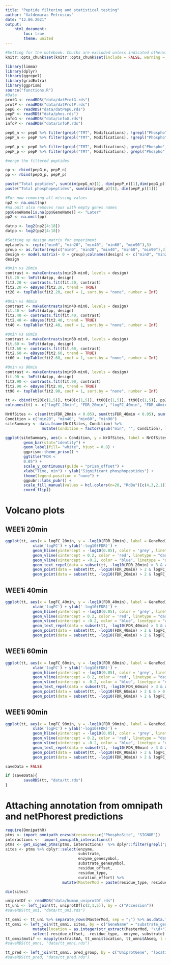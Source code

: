 ---
title: "Peptide filtering and statistical testing"
author: "Valdemaras Petrosius"
date: "12.06.2021"
output: 
    html_document:
        toc: true
        theme: united
---
```{r}
#Setting for the notebook. Chucks are excluded unless indicated otherwise
knitr::opts_chunk$set(knitr::opts_chunk$set(include = FALSE, warning = FALSE, echo = FALSE, fig.width = 14, fig.height = 8))
```


```{r packages and data}
library(limma)
library(dplyr)
library(ggrepel)
library(gridExtra)
library(ggprism)
source("functions.R")
#Data
protG <- readRDS("data/datProtG.rds")
protP <- readRDS("data/datProtP.rds")
pepG <- readRDS("data/datPepG.rds")
pepP <- readRDS("data/phos.rds")
infoG <- readRDS("data/infoG.rds")
infoP <- readRDS("data/infoP.rds")
```

```{r filtering proteins}
pepG_n <- pepG %>% filter(grepl("TMT", Modifications), !grepl("Phospho", Modifications)) # non phosphorylated peptides
pepP_n <- pepP %>% filter(grepl("TMT", Modifications), !grepl("Phospho", Modifications))

pepG_p <- pepG %>% filter(grepl("TMT", Modifications), grepl("Phospho", Modifications))
pepP_p <- pepP %>% filter(grepl("TMT", Modifications), grepl("Phospho", Modifications))

#merge the filtered peptides

np <- rbind(pepG_n, pepP_n)
pp <- rbind(pepG_p, pepP_p)
```

```{r print summary of detected peptides, include = TRUE}
paste("Total peptides", sum(dim(pepG_n)[1], dim(pepP_n)[1],dim(pepG_p)[1], dim(pepP_p)[1]))
paste("Total phosphopeptides", sum(dim(pepG_p)[1], dim(pepP_p)[1]))
```


```{r mergin peptides with different TMT labelling}
#For now removing all missing values
np2 <- na.omit(np)
#na.omit also removes rows with empty genes names
pp$GeneName[is.na(pp$GeneName)] <- "Later"
pp2 <- na.omit(pp)
```

```{r statistical testing}
datnp <- log2(np2[4:18])
datpp <- log2(pp2[4:18])

#Setting up design matrix for experiment
myLabels <- rep(c("min0", "min20", "min40", "min60", "min90"),3)
group <- as.factor(rep(c("min0", "min20", "min40", "min60", "min90"),3))
design <- model.matrix(~ 0 + group);colnames(design) <- c("min0", "min20", "min40", "min60", "min90")
design

#0min vs 20min
contrast <- makeContrasts(min20-min0, levels = design)
fit.20 <- lmFit(datpp, design)
fit2.20 <- contrasts.fit(fit.20, contrast)
fit2.20 <- eBayes(fit2.20, trend = TRUE)
tt20 <- topTable(fit2.20, coef = 1, sort.by = "none", number = Inf)

#0min vs 40min
contrast <- makeContrasts(min40-min0, levels = design)
fit.40 <- lmFit(datpp, design)
fit2.40 <- contrasts.fit(fit.40, contrast)
fit2.40 <- eBayes(fit2.40, trend = TRUE)
tt40 <- topTable(fit2.40, coef = 1, sort.by = "none", number = Inf)

#0min vs 60min
contrast <- makeContrasts(min60-min0, levels = design)
fit.60 <- lmFit(datpp, design)
fit2.60 <- contrasts.fit(fit.60, contrast)
fit2.60 <- eBayes(fit2.60, trend = TRUE)
tt60 <- topTable(fit2.60, coef = 1, sort.by = "none", number = Inf)

#0min vs 90min
contrast <- makeContrasts(min90-min0, levels = design)
fit.90 <- lmFit(datpp, design)
fit2.90 <- contrasts.fit(fit.90, contrast)
fit2.90 <- eBayes(fit2.90, trend = TRUE)
tt90 <- topTable(fit2.90, coef = 1, sort.by = "none", number = Inf)

tt <- cbind(tt20[c(1,5)], tt40[c(1,5)], tt60[c(1,5)], tt90[c(1,5)], pp2[c(1,4:18,20:22)])
colnames(tt) <- c("logFC_20min", "FDR_20min", "logFC_40min", "FDR_40min", "logFC_60min", "FDR_60min", "logFC_90min", "FDR_90min", colnames(pp2[c(1,4:18,20:22)]))
```

```{r plot number of significant sites, include = TRUE}
NrOfSites <- c(sum(tt$FDR_20min < 0.05), sum(tt$FDR_40min < 0.05), sum(tt$FDR_60min < 0.05), sum(tt$FDR_90min < 0.05))
Condition = c("min20", "min40", "min60", "min90")
siteSummary <- data.frame(NrOfSites, Condition) %>% 
                mutate(Condition = factor(gsub("min", "", Condition), levels = rev(c("20", "40", "60", "90"))))

ggplot(siteSummary, aes(x = Condition, y = NrOfSites, label = NrOfSites, fill = Condition)) + 
        geom_bar(stat="identity") + 
        geom_label(fill= "white", hjust = 0.8) +
        ggprism::theme_prism() +
        ggtitle("FDR < 
        0.05") +
        scale_y_continuous(guide = "prism_offset") +
        xlab("Time, min") + ylab("Significant phosphopeptides") +
        theme(legend.position = "none") +
        ggpubr::labs_pubr() +
        scale_fill_manual(values = hcl.colors(n=20, "RdBu")[c(4,3,2,1)]) +
        coord_flip()

```

# Volcano plots

## WEE1i 20min
```{r volcano plots 20min, include = TRUE}
ggplot(tt, aes(x = logFC_20min, y = -log10(FDR_20min), label = GeneMod)) + geom_point(alpha = 0.5) + theme_bw() + 
            xlab('logFC') + ylab('-log10(FDR)') + 
            geom_hline(yintercept = -log10(0.05), color = 'grey', linetype="dashed", size = 1) + 
            geom_vline(xintercept = 0.2, color = 'red', linetype = "dashed", size = 1) + 
            geom_vline(xintercept = -0.2, color = "blue", linetype = "dashed", size = 1) +
            geom_text_repel(data = subset(tt, -log10(FDR_20min) > 3 & abs(logFC_20min) > 0.5)) +
            geom_point(data = subset(tt, -log10(FDR_20min) > 2 & logFC_20min > 0.5), color = "red") +
            geom_point(data = subset(tt, -log10(FDR_20min) > 2 & logFC_20min < -0.5), color = "blue")

```

## WEE1i 40min
```{r volcano plots 40min, include = TRUE}
ggplot(tt, aes(x = logFC_40min, y = -log10(FDR_40min), label = GeneMod)) + geom_point(alpha = 0.5) + theme_bw() + 
            xlab('logFC') + ylab('-log10(FDR)') + 
            geom_hline(yintercept = -log10(0.05), color = 'grey', linetype="dashed", size = 1) + 
            geom_vline(xintercept = 0.2, color = 'red', linetype = "dashed", size = 1) + 
            geom_vline(xintercept = -0.2, color = "blue", linetype = "dashed", size = 1) +
            geom_text_repel(data = subset(tt, -log10(FDR_40min) > 3 & abs(logFC_40min) > 0.5)) +
            geom_point(data = subset(tt, -log10(FDR_40min) > 2 & logFC_40min > 0.5), color = "red") +
            geom_point(data = subset(tt, -log10(FDR_40min) > 2 & logFC_40min < -0.5), color = "blue")

```

## WEE1i 60min
```{r volcano plots 60min, include = TRUE}
ggplot(tt, aes(x = logFC_60min, y = -log10(FDR_60min), label = GeneMod)) + geom_point(alpha = 0.5) + theme_bw() + 
            xlab('logFC') + ylab('-log10(FDR)') + 
            geom_hline(yintercept = -log10(0.05), color = 'grey', linetype="dashed", size = 1) + 
            geom_vline(xintercept = 0.2, color = 'red', linetype = "dashed", size = 1) + 
            geom_vline(xintercept = -0.2, color = "blue", linetype = "dashed", size = 1) +
            geom_text_repel(data = subset(tt, -log10(FDR_60min) > 3 & abs(logFC_60min) > 0.5)) +
            geom_point(data = subset(tt, -log10(FDR_60min) > 2 & 6 > 0.5), color = "red") +
            geom_point(data = subset(tt, -log10(FDR_60min) > 2 & logFC_60min < -0.5), color = "blue")

```

## WEE1i 90min
```{r volcano plots 90min, include = TRUE}
ggplot(tt, aes(x = logFC_90min, y = -log10(FDR_90min), label = GeneMod)) + geom_point(alpha = 0.5) + theme_bw() + 
            xlab('logFC') + ylab('-log10(FDR)') + 
            geom_hline(yintercept = -log10(0.05), color = 'grey', linetype="dashed", size = 1) + 
            geom_vline(xintercept = 0.2, color = 'red', linetype = "dashed", size = 1) + 
            geom_vline(xintercept = -0.2, color = "blue", linetype = "dashed", size = 1) +
            geom_text_repel(data = subset(tt, -log10(FDR_90min) > 3 & abs(logFC_90min) > 0.5)) +
            geom_point(data = subset(tt, -log10(FDR_90min) > 2 & logFC_90min > 0.5), color = "red") +
            geom_point(data = subset(tt, -log10(FDR_90min) > 2 & logFC_90min < -0.5), color = "blue")

```

```{r}
saveData = FALSE

if (saveData){
        saveRDS(tt, "data/tt.rds")
}
```



# Attaching annotation from omnipath and netPhorest predictions 

```{r importing annotation}
require(OmnipathR)
ptms <- import_omnipath_enzsub(resources=c("PhosphoSite", "SIGNOR"))
interactions <-  import_omnipath_interactions()
ptms <- get_signed_ptms(ptms, interactions)  %>% dplyr::filter(grepl("phosphorylation", modification))
sites <- ptms %>% dplyr::select(enzyme, 
                                substrate, 
                                enzyme_genesymbol, 
                                substrate_genesymbol,
                                residue_offset,
                                residue_type,
                                curation_effort) %>% 
                         mutate(MasterMod = paste(residue_type, residue_offset, sep = ""))

dim(sites)
```



```{r attaching uniprot data}
uniprotDf <- readRDS("data/human_uniprotDf.rds")
tt_uni <- left_join(tt, uniprotDf[c(2,1,5)], by = c("Accession"))
#saveRDS(tt_uni, "data/tt_uni.rds")
```

```{r attaching omnipath and adding motif}
tt_omni <- tt_uni %>% separate_rows(MasterMod, sep = ";") %>% as.data.frame()
tt_omni <- left_join(tt_omni, sites, by = c("GeneName" = "substrate_genesymbol", "MasterMod")) %>%
            mutate(location = as.integer(str_extract(MasterMod, "\\d+"))) %>% 
            select(-residue_offset, -residue_type, -enzyme,-substrate)
tt_omni$motif <- mapply(extractAA, tt_omni$location, tt_omni$AAseq, l = 10)
#saveRDS(tt_omni, "data/tt_omni.rds")
```

```{r attaching prediction}
tt_pred <- left_join(tt_omni, pred_group, by = c("UniprotGene", "location"))
#saveRDS(tt_pred, "data/tt_pred.rds")
```
